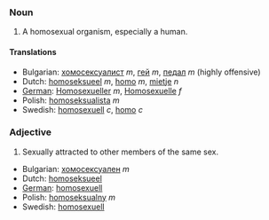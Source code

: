 ===Noun===

# A homosexual organism, especially a human.

====Translations====

*Bulgarian: [[хомосексуалист]] ''m'', [[гей]] ''m'', [[педал]] ''m'' (highly offensive)
*Dutch: [[homoseksueel]] ''m'', [[homo]] ''m'', [[mietje]] ''n''
*[[German]]: [[Homosexueller]] ''m'', [[Homosexuelle]] ''f''
*Polish: [[homoseksualista]] ''m''
*Swedish: [[homosexuell]] ''c'', [[homo]] ''c''

===Adjective===

# Sexually attracted to other members of the same sex.

*Bulgarian: [[хомосексуален]] ''m''
*Dutch: [[homoseksueel]]
*[[German]]: [[homosexuell]]
*Polish: [[homoseksualny]] ''m''
*Swedish: [[homosexuell]]